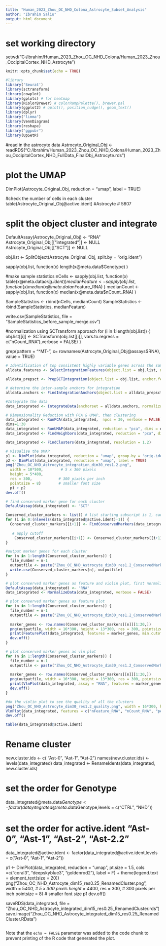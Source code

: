 ---
title: "Human_2023_Zhou_OC_NHD_Colona_Astrocyte_Subset_Analysis"
author: "Ibrahim Saliu"
output: html_document
---
# set working directory
setwd("C:/ibrahim/Human_2023_Zhou_OC_NHD_Colona/Human_2023_Zhou_OccipitalCortex_NHD_Astrocyte")

```{r setup, include=FALSE}
knitr::opts_chunk$set(echo = TRUE)

#library
library('Seurat')
library(sctransform)
library(cowplot)
library(gplots) # for heatmap
library(RColorBrewer) # colorRampPalette(), brewer.pal
library(ggplot2) # qplot(), position_nudge(), geom_text()
library(dplyr)
library("limma")
library(VennDiagram)
library(reshape)
library("ggpubr")
library(UpSetR)

```

#read in the astrocyte data
Astrocyte_Original_Obj <- readRDS("C:/ibrahim/Human_2023_Zhou_OC_NHD_Colona/Human_2023_Zhou_OccipitalCortex_NHD_FullData_FinalObj_Astrocyte.rds")

# plot the UMAP
DimPlot(Astrocyte_Original_Obj, reduction = "umap", label = TRUE)

#check the number of cells in each cluster
table(Astrocyte_Original_Obj@active.ident)
#Astrocyte 
#     5807

# split the object cluster and integrate
DefaultAssay(Astrocyte_Original_Obj) <- "RNA"
Astrocyte_Original_Obj[["integrated"]] <- NULL
Astrocyte_Original_Obj[["SCT"]] <- NULL

obj.list <- SplitObject(Astrocyte_Original_Obj, split.by = "orig.ident")

sapply(obj.list, function(x) length(x@meta.data$Genotype) )

#make sample statistics
nCells <- sapply(obj.list, function(x) table(x@meta.data$orig.ident) )
medianFeature <- sapply(obj.list, function(x) median(x@meta.data$nFeature_RNA) )
medianCount <- sapply(obj.list, function(x) median(x@meta.data$nCount_RNA) )

SampleStatistics <- rbind(nCells, medianCount)
SampleStatistics <- rbind(SampleStatistics, medianFeature)

write.csv(SampleStatistics, file = "SampleStatistics_before_sample_merge.csv")

#normalization using SCTransform approach
for (i in 1:length(obj.list)) {
    obj.list[[i]] <- SCTransform(obj.list[[i]],  vars.to.regress = c("nCount_RNA"),verbose = FALSE)
}

grep(pattern = "^MT-", x= rownames(Astrocyte_Original_Obj@assays$RNA), value = TRUE)

```{r}

# Identification of top consistent highly variable genes across the samples
alldata.features <- SelectIntegrationFeatures(object.list = obj.list, nfeatures = 3000)

alldata_prepsct <- PrepSCTIntegration(object.list = obj.list, anchor.features = alldata.features, verbose = FALSE)

# determine the inter-sample anchors for integration
alldata.anchors <- FindIntegrationAnchors(object.list = alldata_prepsct, normalization.method = "SCT", reduction = "cca", dim = 1:30, anchor.features = alldata.features,  verbose = FALSE)

#Integrate the data
data_integrated <- IntegrateData(anchorset = alldata.anchors, normalization.method = "SCT", verbose = FALSE, dims = 1:30)

# Dimensionality Reduction with PCA & UMAP, then clustering
data_integrated <- RunPCA(data_integrated,  npcs = 30, verbose = FALSE)
dims=1:30
data_integrated <- RunUMAP(data_integrated, reduction = "pca", dims = dims)
data_integrated <- FindNeighbors(data_integrated, reduction = "pca", dims = dims)

data_integrated <- FindClusters(data_integrated, resolution = 1.2)

# Visualise the UMAP
p1 <- DimPlot(data_integrated, reduction = "umap", group.by = "orig.ident")
p2 <- DimPlot(data_integrated, reduction = "umap", label = TRUE)
png("Zhou_OC_NHD_Astrocyte_integration_dim30_res1.2.png",    
  width = 10*500,        # 5 x 300 pixels
  height = 5*400,
  res = 300,            # 300 pixels per inch
  pointsize = 8)        # smaller font size
  p1 + p2
dev.off()

# find conserved marker gene for each cluster
DefaultAssay(data_integrated) <- "SCT"

Conserved_cluster_markers <- list() # list starting subscript is 1, can't use 0
for (i in 0:(nlevels(data_integrated@active.ident)-1)) {
  Conserved_cluster_markers[[i+1]] <- FindConservedMarkers(data_integrated, assay = "SCT", slot = "data", test.use = "wilcox", min.pct = 0.2, ident.1 = i, grouping.var = "Genotype", verbose = FALSE, only.pos = TRUE, recorrect_umi = FALSE)
  
   # apply cutoff
    Conserved_cluster_markers[[i+1]] <- Conserved_cluster_markers[[i+1]][ which(Conserved_cluster_markers[[i+1]]$max_pval < 0.05), ]
}

#output marker genes for each cluster
for (n in 1:length(Conserved_cluster_markers)) {
  file_number = n-1
  outputfile <- paste("Zhou_OC_NHD_Astrocyte_dim30_res1.2_ConservedMarkerGenes_cluster_", file_number,".csv", sep="")
  write.csv(Conserved_cluster_markers[n], outputfile)
}

# plot conserved marker genes as feature and violin plot, first normalize the data
DefaultAssay(data_integrated) <- "RNA"
data_integrated <- NormalizeData(data_integrated, verbose = FALSE)

# plot conserved marker genes as feature plot
for (n in 1:length(Conserved_cluster_markers)) {
  file_number = n-1
  outputfile <- paste("Zhou_OC_NHD_Astrocyte_dim30_res1.2_ConservedMarkerGenes_cluster_", file_number,"_top20.png", sep="")
  
  marker_genes <- row.names(Conserved_cluster_markers[[n]][1:20,])
  png(outputfile, width = 16*300, height = 13*300, res = 300, pointsize = 5)     
  print(FeaturePlot(data_integrated, features = marker_genes, min.cutoff = "q9", pt.size = 0.3, max.cutoff = "q90", ncol = 4))
  dev.off()
}

# plot conserved marker genes as vln plot
for (n in 1:length(Conserved_cluster_markers)) {
  file_number = n-1
  outputfile <- paste("Zhou_OC_NHD_Astrocyte_dim30_res1.2_ConservedMarkerGenes_vln_cluster_", file_number,"_top20.png", sep="")
  
  marker_genes <- row.names(Conserved_cluster_markers[[n]][1:20,])
  png(outputfile, width = 16*300, height = 13*300, res = 300, pointsize = 5)     
  print(VlnPlot(data_integrated, assay = "RNA", features = marker_genes) )
  dev.off()
}

#do the violin plot to see the quality of all the clusters
png("Zhou_OC_NHD_Astrocyte_dim30_res1.2_quality.png", width = 16*300, height = 13*300, res = 300, pointsize = 5)
VlnPlot(data_integrated, features = c("nFeature_RNA", "nCount_RNA", "percent.mt"), ncol = 3)
dev.off()

table(data_integrated@active.ident)

```

# Rename cluster
new.cluster.ids <- c( "Ast-0", "Ast-1", "Ast-2") 
names(new.cluster.ids) <- levels(data_integrated)
data_integrated <- RenameIdents(data_integrated, new.cluster.ids)

# set the order for Genotype 
data_integrated@meta.data$Genotype <- factor(data_integrated@meta.data$Genotype,levels = c("CTRL", "NHD"))

# set the order for active.ident "Ast-0", "Ast-1",  "Ast-2", "Ast-2.2"
data_integrated@active.ident <- factor(data_integrated@active.ident,levels = c("Ast-0", "Ast-1", "Ast-2"))

p1 <- DimPlot(data_integrated, reduction = "umap", pt.size = 1.5, cols =c("coral3", "deepskyblue3", "goldenrod2"), label = F) + theme(legend.text = element_text(size = 20))
png("Zhou_OC_NHD_Astrocyte_dim15_res0.25_RenamedCluster.png",    
  width = 5*400,        # 5 x 300 pixels
  height = 4*400,
  res = 300,            # 300 pixels per inch
  pointsize = 8)        # smaller font size
  p1
dev.off()


saveRDS(data_integrated, file = "Zhou_OC_NHD_Astrocyte_integrated_dim15_res0.25_RenamedCluster.rds")
save.image("Zhou_OC_NHD_Astrocyte_integrated_dim15_res0.25_RenamedCluster.RData")


```{r}

```

Note that the `echo = FALSE` parameter was added to the code chunk to prevent printing of the R code that generated the plot.
